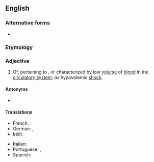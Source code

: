 ==English==

===Alternative forms===
* {{alter|en|hypovolaemic|hypovolæmic}}

===Etymology===
{{prefix|en|hypo|volemic}}

===Adjective===
{{en-adj|-}}

# Of, pertaining to {{l|en|hypovolemia}}, or characterized by low [[volume]] of [[blood]] in the [[circulatory system]]; ''as'' hypovolemic [[shock]].

====Antonyms====
* {{l|en|hypervolemic}}

====Translations====
{{trans-top|of, pertaining to, or characterized by low volume of blood in the circulatory system}}
* French: {{t+|fr|hypovolémique}}
* German: {{t|de|hypovoläm}}, {{t|de|hypovolämisch}}
* Irish: {{t|ga|hipeavoiléimeach}}
{{trans-mid}}
* Italian: {{t|it|ipovolemico}}
* Portuguese: {{t|pt|hipovolémico}} {{qualifier|Portugal}}, {{t|pt|hipovolêmico}} {{qualifier|Brazil}}
* Spanish: {{t|es|hipovolémico}}
{{trans-bottom}}